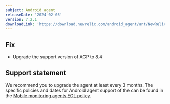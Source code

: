 ```yaml
---
subject: Android agent
releaseDate: '2024-02-05'
version: 7.2.1
downloadLink: 'https://download.newrelic.com/android_agent/ant/NewRelic_Android_Agent_7.2.1.zip'
---
```


## Fix

* Upgrade the support version of AGP to 8.4

## Support statement

We recommend you to upgrade the agent at least every 3 months. The specific policies and dates for Android agent support of the can be found in the [Mobile monitoring agents EOL policy](/docs/mobile-monitoring/new-relic-mobile/get-started/mobile-agents-eol-policy/#android-eol).

